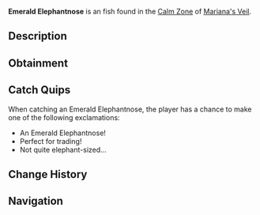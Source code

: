 {{FishInfobox
|image          = Emerald Elephantnose.png
|rarity         = Uncommon
|sea            = First Sea
|location       = [[Calm Zone]]
|sublocation    = 
|sources        = Fishing Rod
|radar_location = 
|xp             = 100
|weather        = Clear
|time           = Day
|season         = Summer
|bait           = Bagel
|base_weight    = 160
|base_value     = 1000
|weight_range   = 100
|base_chance    = 45
|base_resil     = 90
}}
'''Emerald Elephantnose''' is an {{Rarity|Uncommon}} fish found in the [[Calm Zone]] of [[Mariana's Veil]].

== Description ==
{{Description|A small fish with an elongated nose and emerald-green scales.|Bestiary Entry}}

== Obtainment ==
{{Description|Located in clear waters with a glistening green shine, typically during the day.|Bestiary Hint}}
{{Fish Availability|
Mariana's Veil/Calm Zone
|top_rods      = 
Ethereal Prism Rod\211194.55\57530.25;
Fast Rod\210452.11\53685.14;
No-Life Rod\209401.21\53413.66;
Rapid Rod\208579.38\50502.72;
Seraphic Rod\208576.86\53203.39;
Fortune Rod\118195.41\34037.5;
Crystalized Rod\207705.53\36214.84;
Firework Rod\207705.53\36214.84;
Nocturnal Rod\131631.91\81185.39;
Avalanche Rod\197459.79\37343.96;
Depthseeker Rod\195832.5\41540.09;
Challenger's Rod\190913.01\48697.73;
Rod Of The Forgotten Fang\190460\48582.17;
Verdant Shear Rod\184707.73\45530.66;
Zeus Rod\178020.61\45409.16;
Rod Of The Depths\173520.71\44264.15;
Blazebringer Rod\169264.38\42880.9;
Volcanic Rod\164318.35\34492.92;
Rod Of The Exalted One\162668.98\41493.29;
Trident Rod\145800.06\37192.77;
Free Spirit Rod\145621.47\37147.21;
Steady Rod\109666.59\20901.88
|recommended   = Ethereal Prism Rod
}}

== Catch Quips ==
When catching an Emerald Elephantnose, the player has a chance to make one of the following exclamations:
* An Emerald Elephantnose!
* Perfect for trading!
* Not quite elephant-sized...

== Change History ==
{{Change History|{{subst:Current Version}}}}

== Navigation ==
{{Fish Navbox|Calm Zone}}